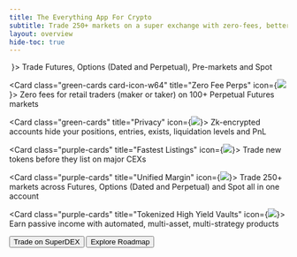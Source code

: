 ```yaml
---
title: The Everything App For Crypto
subtitle: Trade 250+ markets on a super exchange with zero-fees, better-than-CEX liquidity, and institutional-grade privacy, all built on a blazingly fast blockchain. The SuperDEX era is here. Powered by $DIME.
layout: overview
hide-toc: true
---
```


<embed class="w-full h-auto" src="../assets/superdex-banner.webp" type="image/png" />

<CardGroup cols={3}>
  <Card class="green-cards" title="Trade Any Asset" icon={<img src="../assets/icons/trade-icon.svg" />}>
    Trade Futures, Options (Dated and Perpetual), Pre-markets and Spot
  </Card>

  <Card class="green-cards card-icon-w64" title="Zero Fee Perps" icon={<img src="../assets/icons/0-fee-icon.svg" />}>
    Zero fees for retail traders (maker or taker) on 100+ Perpetual Futures markets
  </Card>

  <Card class="green-cards" title="Privacy" icon={<img src="../assets/icons/privacy-icon.svg" />}>
    Zk-encrypted accounts hide your positions, entries, exists, liquidation levels and PnL
  </Card>

  <Card class="purple-cards" title="Fastest Listings" icon={<img src="../assets/icons/fast-listing-icon.svg" />}>
    Trade new tokens before they list on major CEXs
  </Card>

  <Card class="purple-cards" title="Unified Margin" icon={<img src="../assets/icons/unified-margin-icon.svg" />}>
    Trade 250+ markets across Futures, Options (Dated and Perpetual) and Spot all in one account
  </Card>

  <Card class="purple-cards" title="Tokenized High Yield Vaults"  icon={<img src="../assets/icons/vaults-icon.svg" />}>
    Earn passive income with automated, multi-asset, multi-strategy products
  </Card>
</CardGroup>

<div class="w-full flex justify-center items-center gap-2 pt-4">
  <Button href="https://app.paradex.trade" intent="primary" large rounded>
    Trade on SuperDEX
  </Button>

  <Button href="/getting-started/roadmap" intent="primary" large rounded outlined>
    Explore Roadmap
  </Button>
</div>
